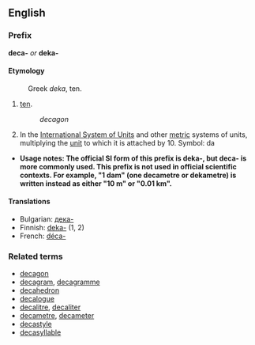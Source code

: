 ==English==
===Prefix===
'''deca-''' ''or'' '''deka-'''

====Etymology====
:Greek ''deka'', ten.

#[[ten]].
#:''decagon''
#In the [[International System of Units]] and other [[metric]] systems of units, multiplying the [[unit]] to which it is attached by 10. Symbol: da
*'''Usage notes:  The official SI form of this prefix is deka-, but deca- is more commonly used.  This prefix is not used in official scientific contexts.  For example, "1 dam" (one decametre or dekametre) is written instead as either "10 m" or "0.01 km".'''

====Translations====
*Bulgarian: [[дека-]]
*Finnish: [[deka-]] (1, 2)
*French: [[déca-]]

===Related terms===
*[[decagon]]
*[[decagram]], [[decagramme]]
*[[decahedron]]
*[[decalogue]]
*[[decalitre]], [[decaliter]]
*[[decametre]], [[decameter]]
*[[decastyle]]
*[[decasyllable]]